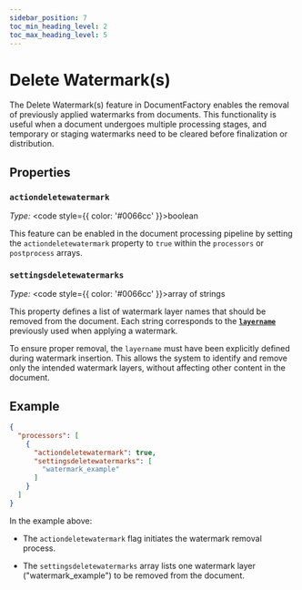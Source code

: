 ```yaml
---
sidebar_position: 7
toc_min_heading_level: 2
toc_max_heading_level: 5
---
```


# Delete Watermark(s)

The Delete Watermark(s) feature in DocumentFactory enables the removal of previously applied watermarks from documents.
This functionality is useful when a document undergoes multiple processing stages, and temporary or staging watermarks
need to be cleared before finalization or distribution.

## Properties

### `actiondeletewatermark`

*Type:* <code style={{ color: '#0066cc' }}>boolean</code>

This feature can be enabled in the document processing pipeline by setting the `actiondeletewatermark` property to `true`
within the `processors` or `postprocess` arrays.

### `settingsdeletewatermarks`

*Type:* <code style={{ color: '#0066cc' }}>array of strings</code>

This property defines a list of watermark layer names that should be removed from the document. Each string corresponds
to the [**`layername`**](./watemark#layername) previously used when applying a watermark.

To ensure proper removal, the `layername` must have been explicitly defined during watermark insertion. This allows
the system to identify and remove only the intended watermark layers, without affecting other content in the document.

## Example

```json title="pipeline.json"
{
  "processors": [
    {
      "actiondeletewatermark": true,
      "settingsdeletewatermarks": [
        "watermark_example"
      ]
    }
  ]
}
```

In the example above:

- The `actiondeletewatermark` flag initiates the watermark removal process.

- The `settingsdeletewatermarks` array lists one watermark layer ("watermark_example") to be removed from the document.

